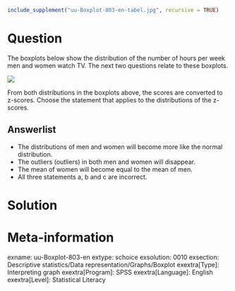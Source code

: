 ```r
include_supplement("uu-Boxplot-803-en-tabel.jpg", recursive = TRUE)
```

Question
========
  
The boxplots below show the distribution of the number of hours per week men and women watch TV. The next two questions relate to these boxplots.


![](uu-Boxplot-803-en-tabel.jpg)

From both distributions in the boxplots above, the scores are converted to z-scores. Choose the statement that applies to the distributions of the z-scores.


  
Answerlist
----------
* The distributions of men and women will become more like the normal distribution.
* The outliers (outliers) in both men and women will disappear.
* The mean of women will become equal to the mean of men.
* All three statements a, b and c are incorrect.

Solution
========

Meta-information
================
exname: uu-Boxplot-803-en
extype: schoice
exsolution: 0010
exsection: Descriptive statistics/Data representation/Graphs/Boxplot
exextra[Type]: Interpreting graph
exextra[Program]: SPSS
exextra[Language]: English
exextra[Level]: Statistical Literacy
